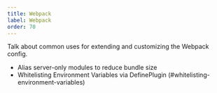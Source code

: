```yaml
---
title: Webpack
label: Webpack
order: 70
---
```


Talk about common uses for extending and customizing the Webpack config.

- Alias server-only modules to reduce bundle size
- Whitelisting Environment Variables via DefinePlugin (#whitelisting-environment-variables)
